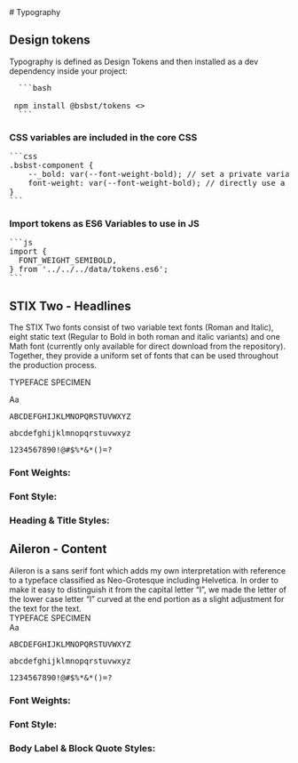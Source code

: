 
<Meta title="Design System/Typography"/>
<Unstyled>
# Typography

## Design tokens

Typography is defined as Design Tokens and then installed as a dev dependency inside your project:

<pre>
  ```bash 
 
 npm install @bsbst/tokens <>
  ```
</pre>

### CSS variables are included in the core CSS

<pre>
```css
.bsbst-component {
    --_bold: var(--font-weight-bold); // set a private variable
    font-weight: var(--font-weight-bold); // directly use a root variable
}
```
</pre>

### Import tokens as ES6 Variables to use in JS

<pre>
```js
import {
  FONT_WEIGHT_SEMIBOLD,
} from '../../../data/tokens.es6';
```
</pre>

## STIX Two - Headlines

<div style={{ fontFamily: 'var(--font-family-heading)' }}>
    The STIX Two fonts consist of two variable text fonts (Roman and Italic), eight static text (Regular to Bold in both roman and italic variants) and one Math font (currently only available for direct download from the repository). Together, they
    provide a uniform set of fonts that can be used throughout the production process.
  
  TYPEFACE SPECIMEN
<div style={{ fontSize: 'var(--size-font-large-03)' }}>Aa</div>
<pre>ABCDEFGHIJKLMNOPQRSTUVWXYZ </pre>
<pre>abcdefghijklmnopqrstuvwxyz</pre>
<pre>1234567890!@#$%*&*()=?</pre>

### Font Weights:

<TokenExample type="weight" />

### Font Style:

<TokenExample type="style" />

### Heading & Title Styles:

<TokenExample type="heading" />

</div>

## Aileron - Content

<div style={{ fontFamily: 'var(--font-family-body)' }}>
  <div>
  Aileron is a sans serif font which adds my own interpretation with reference to a typeface classified as Neo-Grotesque including Helvetica. In order to make it easy to distinguish it from the capital letter “I”, we made the letter of the lower case letter “l” curved at the end portion as a slight adjustment for the text for the text.
  </div>
  <div>TYPEFACE SPECIMEN</div>
<div style={{ fontSize: 'var(--size-font-large-03)' }}>Aa</div>
<pre>ABCDEFGHIJKLMNOPQRSTUVWXYZ </pre>
<pre>abcdefghijklmnopqrstuvwxyz</pre>
<pre>1234567890!@#$%*&*()=?</pre>

### Font Weights:

<TokenExample type="weight" />

### Font Style:

<TokenExample type="style" />

### Body Label & Block Quote Styles:

<TokenExample type="body" />

</div>
</Unstyled>
